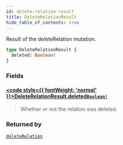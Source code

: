 ```yaml
---
id: delete-relation-result
title: DeleteRelationResult
hide_table_of_contents: true
---
```








Result of the deleteRelation mutation.

```graphql
type DeleteRelationResult {
  deleted: Boolean!
}
```


### Fields

#### [<code style={{ fontWeight: 'normal' }}>DeleteRelationResult.<b>deleted</b></code>](#)<Bullet />[`Boolean!`](/docs/v1/directory-api-reference/schema/common/scalars/boolean) <Badge class="secondary" text="non-null"/> <Badge class="secondary" text="scalar"/> <Badge class="secondary" text="common"/>
> Whether or not the relation was deleted.
> 



### Returned by

[`deleteRelation`](/docs/v1/directory-api-reference/schema/relations/mutations/delete-relation)  <Badge class="secondary" text="mutation"/>



